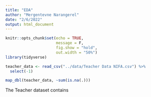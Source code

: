 ```yaml
---
title: "EDA"
author: "Mergentevne Narangerel"
date: "2/6/2022"
output: html_document
---
```


```r
knitr::opts_chunk$set(echo = TRUE,
                      message = F,
                      fig.show = "hold",
                      out.width = "50%")
library(tidyverse)
```

```r
teacher_data <- read_csv("../data/Teacher Data NIFA.csv") %>%
  select(-1)
```

```r
map_dbl(teacher_data, ~sum(is.na(.)))
```


The Teacher dataset contains 

